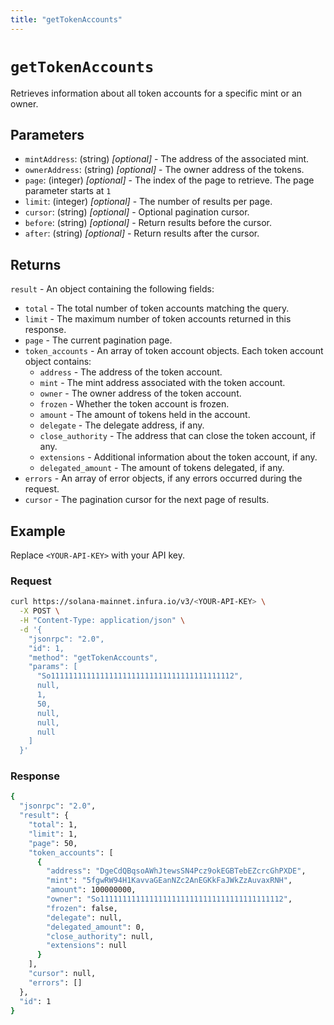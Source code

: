 ```yaml
---
title: "getTokenAccounts"
---
```



# `getTokenAccounts`

Retrieves information about all token accounts for a specific mint or an owner.

## Parameters

- `mintAddress`: (string) _[optional]_ - The address of the associated mint.
- `ownerAddress`: (string) _[optional]_ - The owner address of the tokens.
- `page`: (integer) _[optional]_ - The index of the page to retrieve. The page parameter starts at `1`
- `limit`: (integer) _[optional]_ - The number of results per page.
- `cursor`: (string) _[optional]_ - Optional pagination cursor.
- `before`: (string) _[optional]_ - Return results before the cursor.
- `after`: (string) _[optional]_ - Return results after the cursor.

## Returns

`result` - An object containing the following fields:

- `total` - The total number of token accounts matching the query.
- `limit` - The maximum number of token accounts returned in this response.
- `page` - The current pagination page.
- `token_accounts` - An array of token account objects. Each token account object contains:
  - `address` - The address of the token account.
  - `mint` - The mint address associated with the token account.
  - `owner` - The owner address of the token account.
  - `frozen` - Whether the token account is frozen.
  - `amount` - The amount of tokens held in the account.
  - `delegate` - The delegate address, if any.
  - `close_authority` - The address that can close the token account, if any.
  - `extensions` - Additional information about the token account, if any.
  - `delegated_amount` - The amount of tokens delegated, if any.
- `errors` - An array of error objects, if any errors occurred during the request.
- `cursor` - The pagination cursor for the next page of results.

## Example

Replace `<YOUR-API-KEY>` with your API key.

### Request

<Tabs>
  <TabItem value="curl">

  ```bash
  curl https://solana-mainnet.infura.io/v3/<YOUR-API-KEY> \
    -X POST \
    -H "Content-Type: application/json" \
    -d '{
      "jsonrpc": "2.0",
      "id": 1,
      "method": "getTokenAccounts",
      "params": [
        "So11111111111111111111111111111111111111112",
        null,
        1,
        50,
        null,
        null,
        null
      ]
    }'
  ```
  </TabItem>
</Tabs>

### Response

<Tabs>
  <TabItem value="JSON">

  ```bash
  {
    "jsonrpc": "2.0",
    "result": {
      "total": 1,
      "limit": 1,
      "page": 50,
      "token_accounts": [
        {
          "address": "DgeCdQBqsoAWhJtewsSN4Pcz9okEGBTebEZcrcGhPXDE",
          "mint": "5fgwRW94H1KavvaGEanNZc2AnEGKkFaJWkZzAuvaxRNH",
          "amount": 100000000,
          "owner": "So11111111111111111111111111111111111111112",
          "frozen": false,
          "delegate": null,
          "delegated_amount": 0,
          "close_authority": null,
          "extensions": null
        }
      ],
      "cursor": null,
      "errors": []
    },
    "id": 1
  }
  ```

  </TabItem>
</Tabs>
